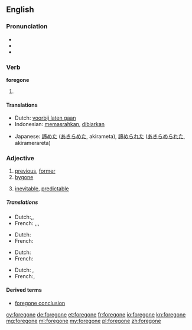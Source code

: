 ==English==

===Pronunciation===
* {{IPA|/ˈforɡɔn/}}
* {{audio|en-us-foregone.ogg|Audio (US)}}
* {{rhymes|ɒn}}

===Verb===
'''foregone'''

# {{past participle of|forego}}

====Translations====
{{trans-top|past participle of forego}}
* Dutch: [[voorbij laten gaan]]
* Indonesian: [[pasrah|memasrahkan]], [[biar|dibiarkan]]
{{trans-mid}}
* Japanese: [[諦めた]] ([[あきらめた]], akirameta), [[諦められた]] ([[あきらめられた]], akiramerareta)
{{trans-bottom}}

===Adjective===
{{en-adj}}

# [[previous]], [[former]]
# [[bygone]]
# {{informal}} [[inevitable]], [[predictable]]
=====Translations=====
{{trans-top|unimpressive or unremarkable; dull and ordinary; nondescript.}}
* Dutch:{{t+|nl|saai}},{{t+|nl|onopmerkelijk}},{{t+|nl|ordinair}}
* French: {{t+|fr|monotone}},{{t+|fr|banal}},{{t+|fr|ordinaire}},{{t+|fr|médiocre}}
{{trans-bottom}}
{{trans-top|Previous, former.}}
* Dutch:{{t+|nl|vorig}}
* French:{{t+|fr|précedent}}
{{trans-bottom}}
{{trans-top|Bygone}}
* Dutch:{{t+|nl|voorbij}}
* French:{{t+|fr|passé}}
{{trans-top| inevitable, predictable}}
* Dutch: {{t+|nl|onvermijdelijk}},{{t+|nl|voorspelbaar}}
* French:{{t+|fr|inévitable}},{{t+|fr|prévisible}}
{{trans-bottom}}

====Derived terms====
* [[foregone conclusion]]

[[cy:foregone]]
[[de:foregone]]
[[et:foregone]]
[[fr:foregone]]
[[io:foregone]]
[[kn:foregone]]
[[mg:foregone]]
[[ml:foregone]]
[[my:foregone]]
[[pl:foregone]]
[[zh:foregone]]